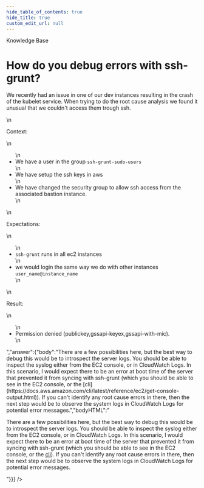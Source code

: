 ```yaml
---
hide_table_of_contents: true
hide_title: true
custom_edit_url: null
---
```



<CenterLayout>
<span className="searchCategory">Knowledge Base</span>
<h1>How do you debug errors with ssh-grunt?</h1>
<GitHub discussion={{"id":"D_kwDOF8slf84APGR6","number":314,"author":{"login":"yorinasub17"},"title":"How do you debug errors with ssh-grunt?","body":"We recently had an issue in one of our dev instances resulting in the crash of the kubelet service. When trying to do the root cause analysis we found it unusual that we couldn't access them trough ssh.\r\n\r\nContext:\r\n\r\n- We have a user in the group `ssh-grunt-sudo-users`\r\n- We have setup the ssh keys in aws\r\n- We have changed the security group to allow ssh access from the associated bastion instance.\r\n\r\nExpectations:\r\n\r\n- `ssh-grunt` runs in all ec2 instances\r\n- we would login the same way we do with other instances `user_name@instance_name`\r\n\r\nResult:\r\n\r\n- Permission denied (publickey,gssapi-keyex,gssapi-with-mic).","bodyHTML":"<p dir=\"auto\">We recently had an issue in one of our dev instances resulting in the crash of the kubelet service. When trying to do the root cause analysis we found it unusual that we couldn't access them trough ssh.</p>\n<p dir=\"auto\">Context:</p>\n<ul dir=\"auto\">\n<li>We have a user in the group <code class=\"notranslate\">ssh-grunt-sudo-users</code></li>\n<li>We have setup the ssh keys in aws</li>\n<li>We have changed the security group to allow ssh access from the associated bastion instance.</li>\n</ul>\n<p dir=\"auto\">Expectations:</p>\n<ul dir=\"auto\">\n<li><code class=\"notranslate\">ssh-grunt</code> runs in all ec2 instances</li>\n<li>we would login the same way we do with other instances <code class=\"notranslate\">user_name@instance_name</code></li>\n</ul>\n<p dir=\"auto\">Result:</p>\n<ul dir=\"auto\">\n<li>Permission denied (publickey,gssapi-keyex,gssapi-with-mic).</li>\n</ul>","answer":{"body":"There are a few possibilities here, but the best way to debug this would be to introspect the server logs. You should be able to inspect the syslog either from the EC2 console, or in CloudWatch Logs. In this scenario, I would expect there to be an error at boot time of the server that prevented it from syncing with ssh-grunt (which you should be able to see in the EC2 console, or the [cli](https://docs.aws.amazon.com/cli/latest/reference/ec2/get-console-output.html)). If you can't identify any root cause errors in there, then the next step would be to observe the system logs in CloudWatch Logs for potential error messages.","bodyHTML":"<p dir=\"auto\">There are a few possibilities here, but the best way to debug this would be to introspect the server logs. You should be able to inspect the syslog either from the EC2 console, or in CloudWatch Logs. In this scenario, I would expect there to be an error at boot time of the server that prevented it from syncing with ssh-grunt (which you should be able to see in the EC2 console, or the <a href=\"https://docs.aws.amazon.com/cli/latest/reference/ec2/get-console-output.html\" rel=\"nofollow\">cli</a>). If you can't identify any root cause errors in there, then the next step would be to observe the system logs in CloudWatch Logs for potential error messages.</p>"}}} />

</CenterLayout>
  

<!-- ##DOCS-SOURCER-START
{
  "sourcePlugin": "github-discussions",
  "hash": "67524737ba1433a434ab8af6fc2ff449"
}
##DOCS-SOURCER-END -->
